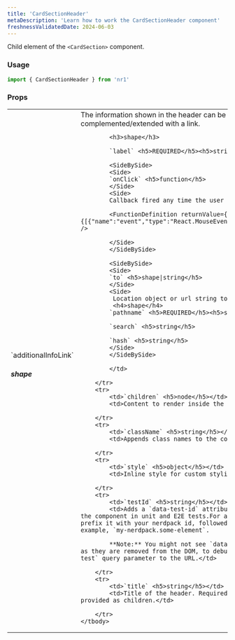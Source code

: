 ```yaml
---
title: 'CardSectionHeader'
metaDescription: 'Learn how to work the CardSectionHeader component'
freshnessValidatedDate: 2024-06-03
---
```


Child element of the `<CardSection>` component.

### Usage

```js
import { CardSectionHeader } from 'nr1'
```


### Props

<table>
    <tbody>
        <tr>
            <td>`additionalInfoLink` <h5>shape</h5></td>
            <td>The information shown in the header can be complemented/extended with a link.
            
            <h3>shape</h3>

            `label` <h5>REQUIRED</h5><h5>string</h5>

            <SideBySide>
            <Side>
            `onClick` <h5>function</h5>
            </Side>
            <Side>
            Callback fired any time the user clicks on the button.
            
            <FunctionDefinition returnValue={[]} arguments={[{"name":"event","type":"React.MouseEvent","description":""}]} />
            
            </Side>
            </SideBySide>
            
            <SideBySide>
            <Side>
            `to` <h5>shape|string</h5>
            </Side>
            <Side>
             Location object or url string to link to.
             <h4>shape</h4>
            `pathname` <h5>REQUIRED</h5><h5>string</h5>
    
            `search` <h5>string</h5>

            `hash` <h5>string</h5>
            </Side>
            </SideBySide>
            
            </td>

        </tr>
        <tr>
            <td>`children` <h5>node</h5></td>
            <td>Content to render inside the section body.</td>

        </tr>
        <tr>
            <td>`className` <h5>string</h5></td>
            <td>Appends class names to the component.</td>

        </tr>
        <tr>
            <td>`style` <h5>object</h5></td>
            <td>Inline style for custom styling.</td>

        </tr>
        <tr>
            <td>`testId` <h5>string</h5></td>
            <td>Adds a `data-test-id` attribute. Use it to target the component in unit and E2E tests.For a test id to be valid, prefix it with your nerdpack id, followed up by a dot.For example, `my-nerdpack.some-element`.
            
            **Note:** You might not see `data-test-id` attributes as they are removed from the DOM, to debug them pass a `e2e-test` query parameter to the URL.</td>

        </tr>
        <tr>
            <td>`title` <h5>string</h5></td>
            <td>Title of the header. Required when the title is not provided as children.</td>

        </tr>
    </tbody>
</table>
